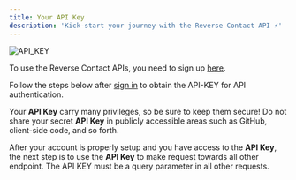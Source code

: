 ```yaml
---
title: Your API Key
description: 'Kick-start your journey with the Reverse Contact API ⚡️'
---
```


![API_KEY](https://docs.reversecontact.com/integrations.png)

To use the Reverse Contact APIs, you need to sign up [here](https://app.reversecontact.com/register).

Follow the steps below after [sign in](https://app.reversecontact.com/login) to obtain the API-KEY for API authentication.

<Steps>
  <Step title="Create an account">
  </Step>
  <Step title="Go to the Dashboard">
  </Step>
  <Step title="Select Integrations on the sidebar">
  </Step>
  <Step title="Get your API Key">
  </Step>
</Steps>

<Warning>Your <b>API Key</b> carry many privileges, so be sure to keep them secure! Do not share your secret <b>API Key</b> in publicly accessible areas such as GitHub, client-side code, and so forth.</Warning>

After your account is properly setup and you have access to the <b>API Key</b>, the next step is to use the <b>API Key</b> to make request towards all other endpoint. The API KEY must be a query parameter in all other requests.